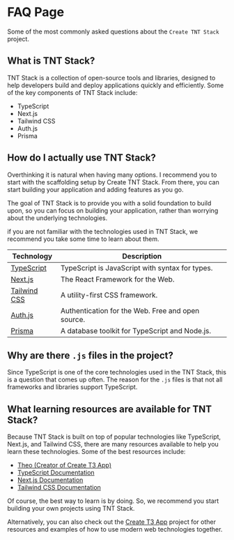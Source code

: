 # FAQ Page

Some of the most commonly asked questions about the `Create TNT Stack` project.

## What is TNT Stack?

TNT Stack is a collection of open-source tools and libraries, designed to help
developers build and deploy applications quickly and efficiently. Some of the
key components of TNT Stack include:

- TypeScript
- Next.js
- Tailwind CSS
- Auth.js
- Prisma

## How do I actually use TNT Stack?

Overthinking it is natural when having many options. I recommend you to start
with the scaffolding setup by Create TNT Stack. From there, you can start
building your application and adding features as you go.

The goal of TNT Stack is to provide you with a solid foundation to build upon,
so you can focus on building your application, rather than worrying about the
underlying technologies.

if you are not familiar with the technologies used in TNT Stack, we recommend
you take some time to learn about them.

| Technology                                    | Description                                       |
| --------------------------------------------- | ------------------------------------------------- |
| [TypeScript](https://www.typescriptlang.org/) | TypeScript is JavaScript with syntax for types.   |
| [Next.js](https://nextjs.org/)                | The React Framework for the Web.                  |
| [Tailwind CSS](https://tailwindcss.com/)      | A utility-first CSS framework.                    |
| [Auth.js](https://authjs.dev/)                | Authentication for the Web. Free and open source. |
| [Prisma](https://www.prisma.io/)              | A database toolkit for TypeScript and Node.js.    |

## Why are there `.js` files in the project?

Since TypeScript is one of the core technologies used in the TNT Stack, this is
a question that comes up often. The reason for the `.js` files is that not all
frameworks and libraries support TypeScript.

## What learning resources are available for TNT Stack?

Because TNT Stack is built on top of popular technologies like TypeScript,
Next.js, and Tailwind CSS, there are many resources available to help you learn
these technologies. Some of the best resources include:

- [Theo (Creator of Create T3 App)](https://www.youtube.com/@t3dotgg)
- [TypeScript Documentation](https://www.typescriptlang.org/docs/)
- [Next.js Documentation](https://nextjs.org/docs)
- [Tailwind CSS Documentation](https://tailwindcss.com/docs)

Of course, the best way to learn is by doing. So, we recommend you start
building your own projects using TNT Stack.

Alternatively, you can also check out the [Create T3 App](https://create.t3.gg)
project for other resources and examples of how to use modern web technologies
together.
